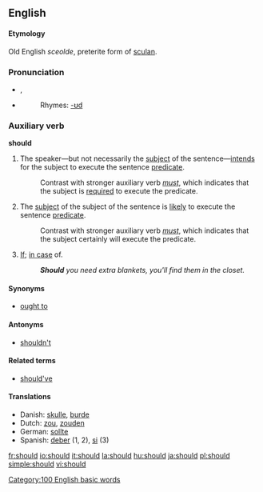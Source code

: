 ==English==

{{rank|now|then|A|80|should|can|made|did}}

====Etymology====
Old English ''sceolde'', preterite form of [[sculan]].

===Pronunciation===
*{{IPA|/ʃʊd/}}, {{SAMPA|/SUd/}}
*{{audio|en-us-should.ogg|Audio (US)}}
*:Rhymes: [[Rhymes:English:-ʊd|-ʊd]]

=== Auxiliary verb ===
'''should'''

# The speaker&mdash;but not necessarily the [[subject]] of the sentence&mdash;[[intend]]s for the subject to execute the sentence [[predicate]].
#: Contrast with stronger auxiliary verb ''[[must]]'', which indicates that the subject is [[require]]d to execute the predicate.
# The [[subject]] of the subject of the sentence is [[likely]] to execute the sentence [[predicate]].
#: Contrast with stronger auxiliary verb ''[[must]]'', which indicates that the subject certainly will execute the predicate.
#[[if|If]]; [[in case]] of.
#:'''''Should''' you need extra blankets, you'll find them in the closet.''

====Synonyms====
*[[ought to]]

====Antonyms====
*[[shouldn't]]

====Related terms====
*[[should've]]

====Translations====
*Danish: [[skulle]], [[burde]]
*Dutch: [[zou]], [[zouden]]
*German: [[sollte]]
*Spanish: [[deber]] (1, 2), [[si]] (3)

[[Category:100 English basic words]]

[[fr:should]]
[[io:should]]
[[it:should]]
[[la:should]]
[[hu:should]]
[[ja:should]]
[[pl:should]]
[[simple:should]]
[[vi:should]]